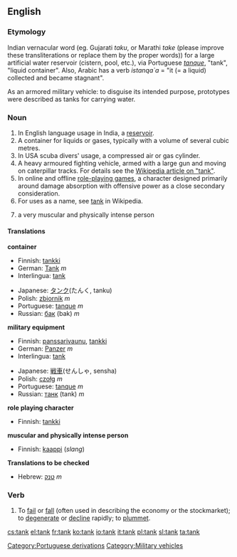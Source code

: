 ==English==
===Etymology===
Indian vernacular word (eg. Gujarati ''taku'', or Marathi ''take'' (please improve these transliterations or replace them by the proper words)) for a large artificial water reservoir (cistern, pool, etc.), via Portuguese ''[[tanque]]'', "tank", "liquid container". Also, Arabic has a verb ''istanqa`a'' = "it (= a liquid) collected and became stagnant".

As an armored military vehicle: to disguise its intended purpose, prototypes were described as tanks for carrying water.

===Noun===
{{en-noun|tank|tanks}}
# In English language usage in India, a [[reservoir]].
# A container for liquids or gases, typically with a volume of several cubic metres.
# In USA scuba divers' usage, a compressed air or gas cylinder.
# A heavy armoured fighting vehicle, armed with a large gun and moving on caterpillar tracks. For details see the [[w:tank|Wikipedia article on "tank"]].
# In online and offline [[role-playing game]]s, a character designed primarily around damage absorption with offensive power as a close secondary consideration.
# For uses as a name, see [[w:Tank|tank]] in Wikipedia.
# {{slang}} a very muscular and physically intense person

====Translations====
'''container'''
{{top}}
*Finnish: [[tankki]]
*German: [[Tank]] ''m''
*Interlingua: [[tank]]
{{mid}}
*Japanese: [[タンク]](たんく, tanku)
*Polish: [[zbiornik]] ''m''
*Portuguese: [[tanque]] ''m''
*Russian: [[бак]] (bak) ''m''
{{bottom}}

'''military equipment'''
{{top}}
*Finnish: [[panssarivaunu]], [[tankki]]
*German: [[Panzer]] ''m''
*Interlingua: [[tank]]
{{mid}}
*Japanese: [[戦車]](せんしゃ, sensha)
*Polish: [[czołg]] ''m''
*Portuguese: [[tanque]] ''m''
*Russian: [[танк]] (tank) ''m''
{{bottom}}

'''role playing character'''
{{top}}
*Finnish: [[tankki]]
{{bottom}}

'''muscular and physically intense person'''
{{top}}
*Finnish: [[kaappi]] (''slang'')
{{bottom}}

'''Translations to be checked'''
*Hebrew: [[טנק]] ''m''

===Verb===
{{en-verb|tank|tanks|tanked|tanking}}
#To [[fail]] or [[fall]] (often used in describing the economy or the stockmarket); to [[degenerate]] or [[decline]] rapidly; to [[plummet]].

[[Category:Portuguese derivations]]
[[Category:Military vehicles]]

[[cs:tank]]
[[el:tank]]
[[fr:tank]]
[[ko:tank]]
[[io:tank]]
[[it:tank]]
[[pl:tank]]
[[sl:tank]]
[[ta:tank]]